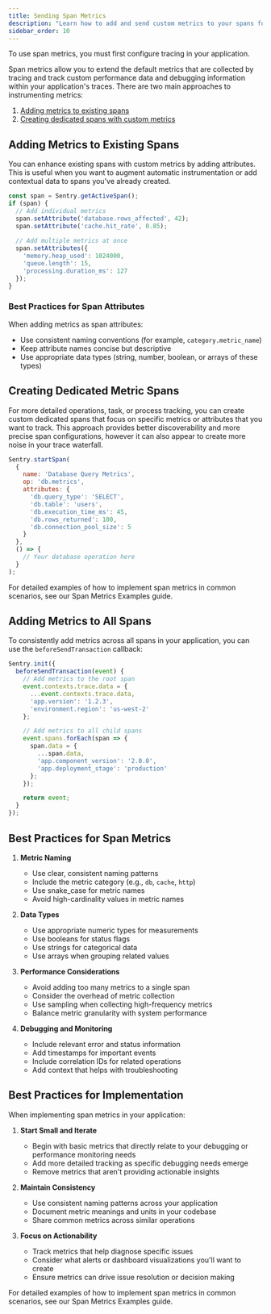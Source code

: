 ```yaml
---
title: Sending Span Metrics
description: "Learn how to add and send custom metrics to your spans for performance monitoring and debugging."
sidebar_order: 10
---
```


<Alert>

To use span metrics, you must first <PlatformLink to="/tracing/">configure tracing</PlatformLink> in your application.

</Alert>

Span metrics allow you to extend the default metrics that are collected by tracing and track custom performance data and debugging information within your application's traces. There are two main approaches to instrumenting metrics:

1. [Adding metrics to existing spans](#adding-metrics-to-existing-spans)
2. [Creating dedicated spans with custom metrics](#creating-dedicated-metric-spans)

## Adding Metrics to Existing Spans

You can enhance existing spans with custom metrics by adding attributes. This is useful when you want to augment automatic instrumentation or add contextual data to spans you've already created.

```javascript
const span = Sentry.getActiveSpan();
if (span) {
  // Add individual metrics
  span.setAttribute('database.rows_affected', 42);
  span.setAttribute('cache.hit_rate', 0.85);
  
  // Add multiple metrics at once
  span.setAttributes({
    'memory.heap_used': 1024000,
    'queue.length': 15,
    'processing.duration_ms': 127
  });
}
```

### Best Practices for Span Attributes

When adding metrics as span attributes:

- Use consistent naming conventions (for example, `category.metric_name`)
- Keep attribute names concise but descriptive
- Use appropriate data types (string, number, boolean, or arrays of these types)

## Creating Dedicated Metric Spans

For more detailed operations, task, or process tracking, you can create custom dedicated spans that focus on specific metrics or attributes that you want to track. This approach provides better discoverability and more precise span configurations, however it can also appear to create more noise in your trace waterfall.

```javascript
Sentry.startSpan(
  {
    name: 'Database Query Metrics',
    op: 'db.metrics',
    attributes: {
      'db.query_type': 'SELECT',
      'db.table': 'users',
      'db.execution_time_ms': 45,
      'db.rows_returned': 100,
      'db.connection_pool_size': 5
    }
  },
  () => {
    // Your database operation here
  }
);
```

For detailed examples of how to implement span metrics in common scenarios, see our <PlatformLink to="/tracing/span-metrics/examples/">Span Metrics Examples</PlatformLink> guide.

## Adding Metrics to All Spans

To consistently add metrics across all spans in your application, you can use the `beforeSendTransaction` callback:

```javascript
Sentry.init({
  beforeSendTransaction(event) {
    // Add metrics to the root span
    event.contexts.trace.data = {
      ...event.contexts.trace.data,
      'app.version': '1.2.3',
      'environment.region': 'us-west-2'
    };

    // Add metrics to all child spans
    event.spans.forEach(span => {
      span.data = {
        ...span.data,
        'app.component_version': '2.0.0',
        'app.deployment_stage': 'production'
      };
    });

    return event;
  }
});
```

## Best Practices for Span Metrics

1. **Metric Naming**
   - Use clear, consistent naming patterns
   - Include the metric category (e.g., `db`, `cache`, `http`)
   - Use snake_case for metric names
   - Avoid high-cardinality values in metric names

2. **Data Types**
   - Use appropriate numeric types for measurements
   - Use booleans for status flags
   - Use strings for categorical data
   - Use arrays when grouping related values

3. **Performance Considerations**
   - Avoid adding too many metrics to a single span
   - Consider the overhead of metric collection
   - Use sampling when collecting high-frequency metrics
   - Balance metric granularity with system performance

4. **Debugging and Monitoring**
   - Include relevant error and status information
   - Add timestamps for important events
   - Include correlation IDs for related operations
   - Add context that helps with troubleshooting

## Best Practices for Implementation

When implementing span metrics in your application:

1. **Start Small and Iterate**
   - Begin with basic metrics that directly relate to your debugging or performance monitoring needs
   - Add more detailed tracking as specific debugging needs emerge
   - Remove metrics that aren't providing actionable insights

2. **Maintain Consistency**
   - Use consistent naming patterns across your application
   - Document metric meanings and units in your codebase
   - Share common metrics across similar operations

3. **Focus on Actionability**
   - Track metrics that help diagnose specific issues
   - Consider what alerts or dashboard visualizations you'll want to create
   - Ensure metrics can drive issue resolution or decision making

For detailed examples of how to implement span metrics in common scenarios, see our <PlatformLink to="/tracing/span-metrics/examples/">Span Metrics Examples</PlatformLink> guide.